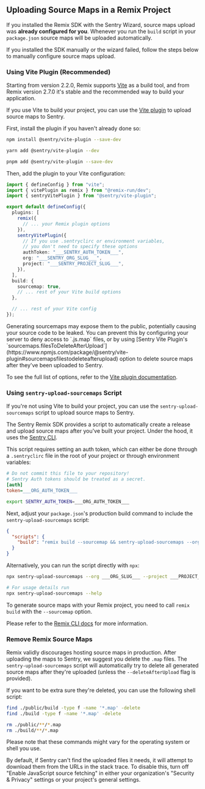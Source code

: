 ## Uploading Source Maps in a Remix Project

If you installed the Remix SDK with the <PlatformLink to="/#install">Sentry Wizard</PlatformLink>, source maps upload was **already configured for you**.
Whenever you run the `build` script in your `package.json` source maps will be uploaded automatically.

If you installed the SDK manually or the wizard failed, follow the steps below to manually configure source maps upload.

### Using Vite Plugin (Recommended)

Starting from version 2.2.0, Remix supports [Vite](https://vitejs.dev/) as a build tool, and from Remix version 2.7.0 it's stable and the recommended way to build your application.

If you use Vite to build your project, you can use the [Vite plugin](/platforms/javascript/sourcemaps/uploading/vite/) to upload source maps to Sentry.

First, install the plugin if you haven't already done so:

```bash {tabTitle:npm}
npm install @sentry/vite-plugin --save-dev
```

```bash {tabTitle:yarn}
yarn add @sentry/vite-plugin --dev
```

```bash {tabTitle:pnpm}
pnpm add @sentry/vite-plugin --save-dev
```

Then, add the plugin to your Vite configuration:

```typescript {filename:vite.config.ts}
import { defineConfig } from "vite";
import { vitePlugin as remix } from "@remix-run/dev";
import { sentryVitePlugin } from "@sentry/vite-plugin";

export default defineConfig({
  plugins: [
    remix({
      // ... your Remix plugin options
    }),
    sentryVitePlugin({
      // If you use .sentryclirc or environment variables,
      // you don't need to specify these options
      authToken: "___SENTRY_AUTH_TOKEN___",
      org: "___SENTRY_ORG_SLUG___",
      project: "___SENTRY_PROJECT_SLUG___",
    }),
  ],
  build: {
    sourcemap: true,
    // ... rest of your Vite build options
  },

  // ... rest of your Vite config
});
```

<Alert>
  Generating sourcemaps may expose them to the public, potentially causing your
  source code to be leaked. You can prevent this by configuring your server to deny access to `.js.map` files, or by
  using [Sentry Vite Plugin's
  `sourcemaps.filesToDeleteAfterUpload`](https://www.npmjs.com/package/@sentry/vite-plugin#sourcemapsfilestodeleteafterupload)
  option to delete source maps after they've been uploaded to Sentry.
</Alert>

To see the full list of options, refer to the [Vite plugin documentation](https://www.npmjs.com/package/@sentry/vite-plugin).

### Using `sentry-upload-sourcemaps` Script

If you're not using Vite to build your project, you can use the `sentry-upload-sourcemaps` script to upload source maps to Sentry.

The Sentry Remix SDK provides a script to automatically create a release and upload source maps after you've built your project.
Under the hood, it uses the [Sentry CLI](/cli/).

This script requires setting an auth token, which can either be done through a `.sentryclirc` file in the root of your project or through environment variables:

<OrgAuthTokenNote />

```ini {filename:.sentryclirc}
# Do not commit this file to your repository!
# Sentry Auth tokens should be treated as a secret.
[auth]
token=___ORG_AUTH_TOKEN___
```

```bash
export SENTRY_AUTH_TOKEN=___ORG_AUTH_TOKEN___
```

Next, adjust your `package.json`'s production build command to include the `sentry-upload-sourcemaps` script:

```json {filename:package.json}
{
  "scripts": {
    "build": "remix build --sourcemap && sentry-upload-sourcemaps --org ___ORG_SLUG___ --project ___PROJECT_SLUG___"
  }
}
```

Alternatively, you can run the script directly with `npx`:

```bash {tabTitle:Bash}
npx sentry-upload-sourcemaps --org ___ORG_SLUG___ --project ___PROJECT_SLUG___

# For usage details run
npx sentry-upload-sourcemaps --help
```

<Alert>

To generate source maps with your Remix project, you need to call `remix build` with the `--sourcemap` option.

Please refer to the [Remix CLI docs](https://remix.run/docs/en/main/other-api/dev#options) for more information.

</Alert>

### Remove Remix Source Maps

Remix validly discourages hosting source maps in production. After uploading the maps to Sentry, we suggest you delete the `.map` files.
The `sentry-upload-sourcemaps` script will automatically try to delete all generated source maps after they're uploaded (unless the `--deleteAfterUpload` flag is provided).

If you want to be extra sure they're deleted, you can use the following shell script:

```bash {tabTitle:Bash}
find ./public/build -type f -name '*.map' -delete
find ./build -type f -name '*.map' -delete
```

```bash {tabTitle:Zsh}
rm ./public/**/*.map
rm ./build/**/*.map
```

Please note that these commands might vary for the operating system or shell you use.

<Alert>

By default, if Sentry can't find the uploaded files it needs, it will attempt to download them from the URLs in the stack trace. To disable this, turn off "Enable JavaScript source fetching" in either your organization's "Security & Privacy" settings or your project's general settings.

</Alert>

